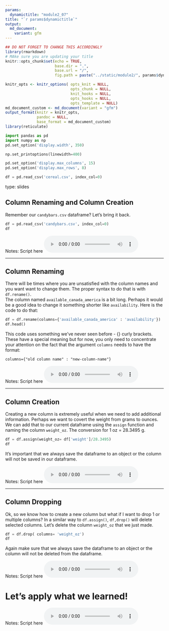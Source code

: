 ```yaml
---
params:
  dynamictitle: "module2_07"
title: "`r params$dynamictitle`"
output: 
  md_document:
    variant: gfm
---
```



```r
## DO NOT FORGET TO CHANGE THIS ACCORDINGLY 
library(rmarkdown)
# MAke sure you are updating your title 
knitr::opts_chunk$set(echo = TRUE,
                      base.dir = ".", 
                      base.url = "/",
                      fig.path = paste("../static/module2/", params$dynamictitle,"/", sep = ""))

knitr_opts <- knitr_options( opts_knit = NULL,
                             opts_chunk = NULL,
                             knit_hooks = NULL,
                             opts_hooks = NULL,
                             opts_template = NULL)
md_document_custom <- md_document(variant = "gfm")
output_format(knitr = knitr_opts,
              pandoc = NULL,
              base_format = md_document_custom)
library(reticulate)

```


```python
import pandas as pd
import numpy as np
pd.set_option('display.width', 350)

np.set_printoptions(linewidth=400)

pd.set_option('display.max_columns', 15)
pd.set_option('display.max_rows', 8)

df = pd.read_csv('cereal.csv', index_col=0)
```


type: slides

## Column Renaming and Column Creation

Remember our `candybars.csv` dataframe? Let's bring it back. 


```python
df = pd.read_csv('candybars.csv', index_col=0)
df
```

Notes: Script here
<html>
<audio controls >
  <source src="placeholder_audio.mp3" />
</audio></html>

---

## Column Renaming

There will be times where you are unsatisfied with the column names and you want want to change them. The proper syntax to do that is with `df.rename()`.    
The column named `available_canada_america` is a bit long. Perhaps it would be a good idea to change it something shorter like `availability`. 
Here is the code to do that:


```python

df = df.rename(columns={'available_canada_america' : 'availability'})
df.head()

```


This code uses something we've never seen before - {} curly brackets.
These have a special meaning but for now, you only need to concentrate your attention on the fact that the argument `columns` needs to have the format:

```
columns={"old column name" : "new-column-name"}
```

Notes: Script here
<html>
<audio controls >
  <source src="placeholder_audio.mp3" />
</audio></html>

---


## Column Creation 

Creating a new column is extremely useful when we need to add additional information. Perhaps we want to covert the weight from grams to ounces. We can add that to our current dataframe using the `assign` function and naming the column `weight_oz`. 
The conversion for 1 oz = 28.3495 g. 


```python
df = df.assign(weight_oz= df['weight']/28.3495)
df
```

It's important that we always save the dataframe to an object or the column will not be saved in our dataframe.


Notes: Script here
<html>
<audio controls >
  <source src="placeholder_audio.mp3" />
</audio></html>

---
## Column Dropping 

Ok, so we know how to create a new column but what if I want to drop 1 or multiple columns? In a similar way to `df.assign()`, `df,drop()` will delete selected columns.
Let's delete the column `weight_oz` that we just made. 


```python
df = df.drop( columns= 'weight_oz')
df
```

Again make sure that we always save the dataframe to an object or the column will not be deleted from the dataframe.


Notes: Script here
<html>
<audio controls >
  <source src="placeholder_audio.mp3" />
</audio></html>

# Let’s apply what we learned!

Notes: Script here
<html>
<audio controls >
  <source src="placeholder_audio.mp3" />
</audio></html>

